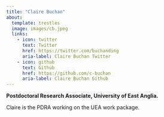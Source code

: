 ```yaml
---
title: "Claire Buchan"
about:
  template: trestles
  image: images/cb.jpeg
  links:
    - icon: twitter
      text: Twitter
      href: https://twitter.com/buchanding
      aria-label: Claire Buchan Twitter
    - icon: github
      text: Github
      href: https://github.com/c-buchan
      aria-label: Claire Buchan Github
---
```


**Postdoctoral Research Associate, University of East Anglia.**

Claire is the PDRA working on the UEA work package.
